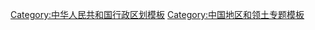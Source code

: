 {{Navbox
|name=Gansu topics
| state = {{{state<includeonly>|collapsed</includeonly>}}}
|title=[[甘肃]]专题
|bodyclass = hlist
|evenstyle = background:#F4F0EC

|above = [[兰州市]] ([[中华人民共和国省会列表|省会]])
|below = 
* {{icon|category}} '''[[:Category:甘肃|分类]]'''
* {{Icon|Commons}} '''[[commons:Category:Gansu|共享资源]]'''

|group1=[[:Category:甘肃|总体]] 
|list1=
* [[甘肃历史|历史]]
* [[甘肃政治|政治]]
* [[甘肃省#经济|经济]] 

|group2=[[甘肃省#地理|地理]]
|list2=
* [[中华人民共和国城市列表#甘肃省|城市]] 
* [[青藏高原]] 
* [[黄土高原]] 
* [[黄河]] 
* [[戈壁]] 
* [[祁连山]] 
* [[河西走廊]] 
* [[刘家峡水电站]] 

|group3=[[甘肃省高等学校列表|教育]]
|list3=
* [[兰州大学]] 
* [[西北民族大学]] 
* [[西北师范大学]] 
* [[兰州理工大学]] 
* [[甘肃农业大学]] 

|group4=[[甘肃省#文化|文化]]
|list4=
* [[秦腔]] 

|group5=饮食
|list5=
* [[凉粉 (中国北方)|凉粉]] 
* [[兰州牛肉面]] 
* [[隴菜]] 

|group6=旅游景点
|list6=
* [[嘉峪关]] 
* [[炳靈寺石窟]] 
* [[莫高窟]] 
* [[丝绸之路博物馆]] 
* [[拉卜楞寺]] 
* [[麦积山石窟]] 
* [[甘肃省博物馆]]
}}<noinclude>
{{collapsible option |state=collapsed}}

[[Category:中华人民共和国行政区划模板]]
[[Category:中国地区和领土专题模板]]
[[Category:甘肃| ]]
</noinclude>